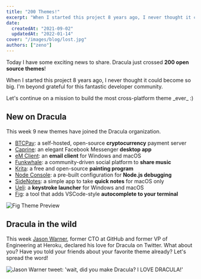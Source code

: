 ```yaml
---
title: "200 Themes!"
excerpt: "When I started this project 8 years ago, I never thought it could become so big. I'm beyond grateful for this fantastic developer community."
date:
  createdAt: "2021-09-02"
  updatedAt: "2022-01-14"
cover: "/images/blog/lost.jpg"
authors: ["zeno"]
---
```


Today I have some exciting news to share. Dracula just crossed **200 open source themes**!

When I started this project 8 years ago, I never thought it could become so big. I'm beyond grateful for this fantastic developer community.

Let's continue on a mission to build the most cross-platform theme \_ever\_ :)

## New on Dracula

This week 9 new themes have joined the Dracula organization.

- [BTCPay](/btcpay-server): a self-hosted, open-source **cryptocurrency** payment server
- [Caprine](/caprine-messenger): an elegant Facebook Messenger **desktop app**
- [eM Client](/em-client): an **email client** for Windows and macOS
- [Funkwhale](/funkwhale): a community-driven social platform to **share music**
- [Krita](/krita): a free and open-source **painting program**
- [Node Console](/node-console): a pre-built configuration for **Node.js debugging**
- [SideNotes](/sidenotes): a simple app to take **quick notes** for macOS only
- [Ueli](/ueli): a **keystroke launcher** for Windows and macOS
- [Fig](/fig): a tool that adds VSCode-style **autocomplete to your terminal**

![Fig Theme Preview](/images/blog/200-themes-a.png)

## Dracula in the wild

This week [Jason Warner](https://twitter.com/jasoncwarner), former CTO at GitHub and former VP of Engineering at Heroku, declared his love for Dracula on Twitter. What about you? Have you told your friends about your favorite theme already? Let's spread the word!

![Jason Warner tweet: 'wait, did you make Dracula? I LOVE DRACULA!'](/images/blog/200-themes-b.png)
